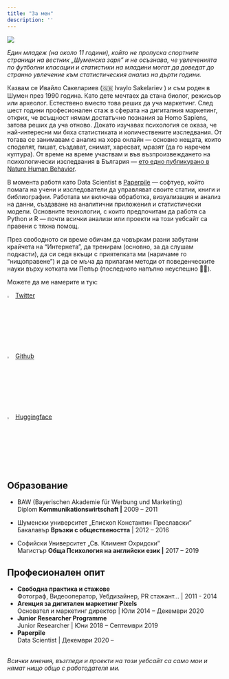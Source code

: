 ```yaml
---
title: "За мен"
description: ''
---
```


![](static/photo_is.jpg)

<aside>*Един младеж (на около 11 години), който не пропуска спортните страници на вестник „Шуменска заря" и не осъзнава, че увлеченията по футболни класации и статистики на младини могат да доведат до странно увлечение към статистическия анализ на дърти години.*</aside>

Казвам се Ивайло Сакелариев (🇬🇧 Ivaylo Sakelariev ) и съм роден в Шумен през 1990 година. Като дете мечтаех да стана биолог, режисьор или археолог. Естествено вместо това реших да уча маркетинг. След шест години професионален стаж в сферата на дигиталния маркетинг, открих, че всъщност нямам достатъчно познания за Homo Sapiens, затова реших да уча отново. Докато изучавах психология се оказа, че най-интересни ми бяха статистиката и количествените изследвания. От тогава се занимавам с анализ на хора онлайн --- основно нещата, които споделят, пишат, създават, снимат, харесват, мразят (да го наречем култура). От време на време участвам и във възпроизвеждането на психологически изследвания в България --- [ето едно публикувано в Nature Human Behavior](https://www.nature.com/articles/s41562-021-01092-x).

В момента работя като Data Scientist в [Paperpile](https://paperpile.com) --- софтуер, който помага на учени и изследователи да управляват своите статии, книги и библиографии. Работата ми включва обработка, визуализация и анализ на данни, създаване на аналитични приложения и статистически модели. Основните технологии, с които предпочитам да работя са Python и R --- почти всички анализи или проекти на този уебсайт са правени с тяхна помощ.

През свободното си време обичам да човъркам разни забутани крайчета на "Интернета", да тренирам (основно, за да слушам подкасти), да си седя вкъщи с приятелката ми (наричаме го "нищоправене") и да се мъча да прилагам методи от поведенческите науки върху котката ми Пепър (последното напълно неуспешно 🤷‍♂️).

Можете да ме намерите и тук:

![](images/2021%20Twitter%20logo%20-%20black.png "sakelariev"){width="3%"} [Twitter](https://twitter.com/sakelariev "https://twitter.com/sakelariev")

![](images/GitHub-Mark-32px.png){width="3%"} [Github](https://github.com/sakelariev "https://github.com/sakelariev")

![](images/hf.png){width="3%"} [Huggingface](https://huggingface.co/sakelariev "https://huggingface.co/sakelariev")

## Образование

-   BAW (Bayerischen Akademie für Werbung und Marketing)\
    Diplom **Kommunikationswirtschaft \|** 2009 -- 2011

-   Шуменски университет „Епископ Константин Преславски"\
    Бакалавър **Връзки с обществеността** \| 2012 -- 2016

-   Софийски Университет „Св. Климент Охридски"\
    Магистър **Обща Психология на английски език \|** 2017 -- 2019

## Професионален опит

-   **Свободна практика и стажове**\
    Фотограф, Видеооператор, Уебдизайнер, PR стажант... \| 2011 - 2014
-   **Агенция за дигитален маркетинг Pixels**\
    Основател и маркетинг директор \| Юли 2014 -- Декември 2020
-   **Junior Researcher Programme\
    **Junior Researcher \| Юни 2018 -- Септември 2019
-   **Paperpile**\
    Data Scientist \| Декември 2020 --

\
*Всички мнения, възгледи и проекти на този уебсайт са само мои и нямат нищо общо с работодателя ми.*
